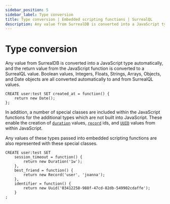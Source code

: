 ```yaml
---
sidebar_position: 5
sidebar_label: Type conversion
title: Type conversion | Embedded scripting functions | SurrealQL
description: Any value from SurrealDB is converted into a JavaScript type automatically, and the return value from the JavaScript function is converted to a SurrealQL value.
---
```


# Type conversion

Any value from SurrealDB is converted into a JavaScript type automatically, and the return value from the JavaScript function is converted to a SurrealQL value. Boolean values, Integers, Floats, Strings, Arrays, Objects, and Date objects are all converted automatically to and from SurrealQL values.

```surql
CREATE user:test SET created_at = function() {
	return new Date();
};
```

In addition, a number of special classes are included within the JavaScript functions for the additional types which are not built into JavaScript. These enable the creation of [`duration`](/docs/surrealql/datamodel/datetimes#durations-and-datetimes) values, [`record`](/docs/surrealql/datamodel/ids) ids, and [`UUID`](/docs/surrealql/datamodel/strings#uuid) values from within JavaScript.

Any values of these types passed into embedded scripting functions are also represented with these special classes.

```surql
CREATE user:test SET
	session_timeout = function() {
		return new Duration('1w');
	},
	best_friend = function() {
		return new Record('user', 'joanna');
	},
	identifier = function() {
		return new Uuid('03412258-988f-47cd-82db-549902cdaffe');
	}
;
```